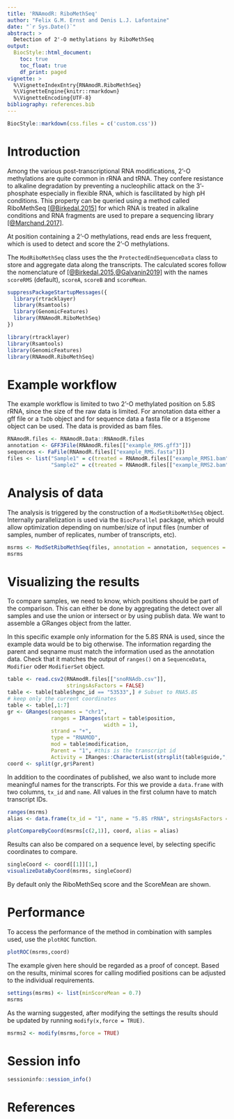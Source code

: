 ```yaml
---
title: 'RNAmodR: RiboMethSeq'
author: "Felix G.M. Ernst and Denis L.J. Lafontaine"
date: "`r Sys.Date()`"
abstract: >
  Detection of 2'-O methylations by RiboMethSeq
output:
  BiocStyle::html_document:
    toc: true
    toc_float: true
    df_print: paged
vignette: >
  %\VignetteIndexEntry{RNAmodR.RiboMethSeq}
  %\VignetteEngine{knitr::rmarkdown}
  %\VignetteEncoding{UTF-8}
bibliography: references.bib
---
```


```r
BiocStyle::markdown(css.files = c('custom.css'))
```

# Introduction

Among the various post-transcriptional RNA modifications, 2'-O methylations are
quite common in rRNA and tRNA. They confere resistance to alkaline degradation
by preventing a nucleophilic attack on the 3'-phosphate especially in flexible
RNA, which is fascilitated by high pH conditions. This property can be queried
using a method called RiboMethSeq [[@Birkedal.2015]](#References) for which RNA
is treated in alkaline conditions and RNA fragments are used to prepare a
sequencing library [[@Marchand.2017]](#References).

At position containing a 2'-O methylations, read ends are less frequent, which
is used to detect and score the 2'-O methylations.

The `ModRiboMethSeq` class uses the the `ProtectedEndSequenceData` class to
store and aggregate data along the transcripts. The calculated scores follow the
nomenclature of [[@Birkedal.2015,@Galvanin2019]](#References) with the names `scoreRMS`
(default), `scoreA`, `scoreB` and `scoreMean`.

```r
suppressPackageStartupMessages({
  library(rtracklayer)
  library(Rsamtools)
  library(GenomicFeatures)
  library(RNAmodR.RiboMethSeq)
})
```
```r
library(rtracklayer)
library(Rsamtools)
library(GenomicFeatures)
library(RNAmodR.RiboMethSeq)
```

# Example workflow

The example workflow is limited to two 2'-O methylated position on 5.8S rRNA,
since the size of the raw data is limited. For annotation data either a gff file
or a `TxDb` object and for sequence data a fasta file or a `BSgenome` object can
be used. The data is provided as bam files.

```r
RNAmodR.files <- RNAmodR.Data::RNAmodR.files
annotation <- GFF3File(RNAmodR.files[["example_RMS.gff3"]])
sequences <- FaFile(RNAmodR.files[["example_RMS.fasta"]])
files <- list("Sample1" = c(treated = RNAmodR.files[["example_RMS1.bam"]]),
              "Sample2" = c(treated = RNAmodR.files[["example_RMS2.bam"]]))
```

# Analysis of data

The analysis is triggered by the construction of a `ModSetRiboMethSeq` object.
Internally parallelization is used via the `BiocParallel` package, which would
allow optimization depending on number/size of input files (number of samples,
number of replicates, number of transcripts, etc).

```r
msrms <- ModSetRiboMethSeq(files, annotation = annotation, sequences = sequences)
msrms
```

# Visualizing the results

To compare samples, we need to know, which positions should be part of the
comparison. This can either be done by aggregating the detect over all samples
and use the union or intersect or by using publish data. We want to assemble
a GRanges object from the latter.

In this specific example only information for the 5.8S RNA is used, since the
example data would be to big otherwise. The information regarding the parent and
seqname must match the information used as the annotation data. Check that it
matches the output of `ranges()` on a `SequenceData`, `Modifier` oder
`ModifierSet` object.

```r
table <- read.csv2(RNAmodR.files[["snoRNAdb.csv"]],
                   stringsAsFactors = FALSE)
table <- table[table$hgnc_id == "53533",] # Subset to RNA5.8S
# keep only the current coordinates
table <- table[,1:7]
gr <- GRanges(seqnames = "chr1",
              ranges = IRanges(start = table$position,
                               width = 1),
              strand = "+",
              type = "RNAMOD",
              mod = table$modification,
              Parent = "1", #this is the transcript id
              Activity = IRanges::CharacterList(strsplit(table$guide,",")))
coord <- split(gr,gr$Parent)
```

In addition to the coordinates of published, we also want to include more 
meaningful names for the transcripts. For this we provide a `data.frame` with
two columns, `tx_id` and `name`. All values in the first column have to match
transcript IDs.

```r
ranges(msrms)
alias <- data.frame(tx_id = "1", name = "5.8S rRNA", stringsAsFactors = FALSE)
```

```r
plotCompareByCoord(msrms[c(2,1)], coord, alias = alias)
```

Results can also be compared on a sequence level, by selecting specific 
coordinates to compare.

```r
singleCoord <- coord[[1]][1,]
visualizeDataByCoord(msrms, singleCoord)
```

By default only the RiboMethSeq score and the ScoreMean are shown.

# Performance

To access the performance of the method in combination with samples used, use
the `plotROC` function.

```r
plotROC(msrms,coord)
```

The example given here should be regarded as a proof of concept. Based on the
results, minimal scores for calling modified positions can be adjusted to the
individual requirements.

```r
settings(msrms) <- list(minScoreMean = 0.7)
msrms
```

As the warning suggested, after modifying the settings the results should be 
updated by running `modify(x,force = TRUE)`.

```r
msrms2 <- modify(msrms,force = TRUE)
```

# Session info

```r
sessioninfo::session_info()
```

# References<a name="References"></a>